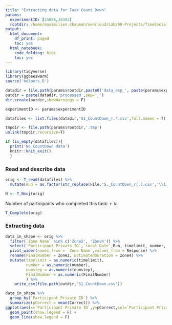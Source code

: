 ```yaml
---
title: "Extracting data for Task Count Down"
params:
  experimentID: [15096,16303]
  rootdir: /home/maximilien.chaumon/owncloud/Lab/00-Projects/TimeSocialDistancing/DATA
output:
  html_document:
    df_print: paged
    toc: yes
  html_notebook:
    code_folding: hide
    toc: yes
---
```



```r
library(tidyverse)
library(ggbeeswarm)
source('helpers.R')
```

```r

datadir = file.path(params$rootdir,paste0('data_exp_', paste(params$experimentID,collapse='-'), '_', ExperimentName[1]))
outdir = paste(datadir,'processed',sep='_')
dir.create(outdir,showWarnings = F)

experimentID <- params$experimentID

datafiles <- list.files(datadir,'S1_CountDown_r.*.csv',full.names = T)

tmpdir <- file.path(params$rootdir,'.tmp')
unlink(tmpdir,recursive=T)

if (is_empty(datafiles)){
  print('No CountDown data')
  knitr::knit_exit()
  }


```

### Read and describe data

```r

orig <- T_read(datafiles) %>%
  mutate(Run = as.factor(str_replace(File,'S._CountDown_r(.).csv','\\1')))

N <- T_Nsuj(orig)


```

Number of participants who completed this task:
`r N`

```r

T_Complete(orig)

```

### Extracting data

```r

data_in_shape <- orig %>%
  filter(`Zone Name` %in% c('Zone2', 'Zone4')) %>%
  select(`Participant Private ID`,`Local Date`,Run, timelimit, number, numstep, Response,`Zone Name`) %>%
  pivot_wider(names_from = `Zone Name`,values_from = Response) %>%
  rename(FinalNumber = Zone2, EstimatedDuration = Zone4) %>%
  mutate(timelimit = as.numeric(timelimit),
         number = as.numeric(number),
         numstep = as.numeric(numstep),
         FinalNumber = as.numeric(FinalNumber)
         ) %>%
    write_csv(file.path(outdir,'S1_CountDown.csv'))
```


```r
data_in_shape %>%
  group_by(`Participant Private ID`) %>%
  summarize(pCorrect = mean(Correct)) %>%
ggplot(aes(x=`Participant Private ID`,y=pCorrect,col=`Participant Private ID`,group=`Participant Private ID`)) +
  geom_point(show.legend = F) +
  geom_line(show.legend = F)
```